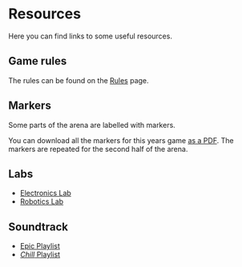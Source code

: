 # Resources

Here you can find links to some useful resources.

## Game rules

The rules can be found on the [Rules](/rules) page.

## Markers

Some parts of the arena are labelled with markers.

You can download all the markers for this years game [as a PDF](../assets/resources/tin-can-rally-markers.pdf).
The markers are repeated for the second half of the arena.

## Labs

-   [Electronics Lab](https://drive.google.com/file/d/1Q1ZxVMu7OotHZIg0q8FnRX-eEXenz96-/view)
-   [Robotics Lab](https://drive.google.com/file/d/19Jlgrz8-hE8YILREfkyzcSnC-JFrrpk-/view)

## Soundtrack

- [Epic Playlist](https://open.spotify.com/playlist/4ddfuLJGBW3ZlO8cqV8SKr)
- [_Chill_ Playlist](https://open.spotify.com/playlist/5zW9nMrPhv7c6F0Nh1i0UK)
